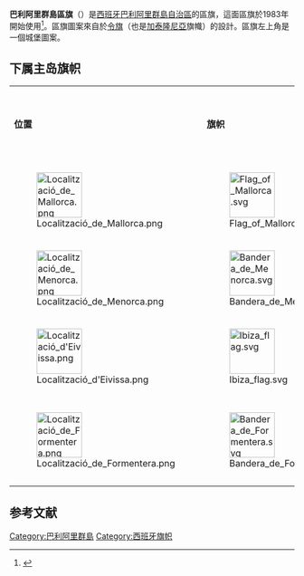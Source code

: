 {{Infobox Flag
|Name = 巴利阿里群島區旗
|Article = 區旗
|Image = Flag of the Balearic Islands.svg 
|Use = 110000
|Symbol = 
|Proportion = 
|Adoption = 1983年
|Design = {{legend|#ffee00|[[黄色|黄色]]}} {{legend|#db0000|[[红色|红色]]}} {{legend|#600060|[[黑莓|黑莓]]紫}} {{legend|#ffffff|[[白色|白色]]}}
}}
'''巴利阿里群島區旗'''（{{lang-ca|Bandera de les Illes Balears}}）是[[西班牙|西班牙]][[巴利阿里群島自治區|巴利阿里群島自治區]]的區旗，這面區旗於1983年開始使用<ref>{{cite web |title=Flag of the Balearic Islands |url=https://fotw.info/flags/es-ib.html |publisher=Flags Of The World website |accessdate=2019-02-16 |language=en |archive-date=2020-11-23 |archive-url=https://web.archive.org/web/20201123224223/https://www.fotw.info/flags/es-ib.html |dead-url=no }}</ref>。區旗圖案來自於[[令旗_(旗幟)|令旗]]（也是[[加泰隆尼亞|加泰隆尼亞]]旗幟）的設計。區旗左上角是一個城堡圖案。
== 下属主岛旗帜 ==
{| class="wikitable"
|-
| '''位置'''
| '''旗帜'''
| '''中文译名'''
| '''西班牙语名称'''
|-
| [[File:Localització_de_Mallorca.png|80px]]
| [[File:Flag_of_Mallorca.svg|80px]]
| [[馬略卡島|馬略卡島]]
| Mallorca
|-
| [[File:Localització_de_Menorca.png|80px]]
| [[File:Bandera_de_Menorca.svg|80px]]
| [[梅诺卡岛|梅诺卡岛]]
| Menorca
|-
| [[File:Localització_d'Eivissa.png|80px]]
| [[File:Ibiza_flag.svg|80px]]
| [[伊维萨岛|伊维萨岛]]
| Ibiza
|-
| [[File:Localització_de_Formentera.png|80px]]
| [[File:Bandera_de_Formentera.svg|80px]]
| [[福门特拉岛|福门特拉岛]]
| Formentera
|}
{{flag-stub}}
==参考文献==
{{reflist}}
{{Spanish flags}}
[[Category:巴利阿里群島|Category:巴利阿里群島]]
[[Category:西班牙旗帜|Category:西班牙旗帜]]